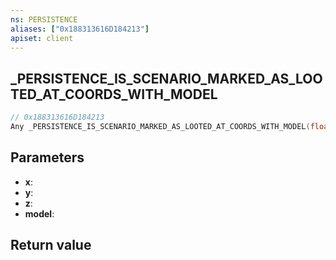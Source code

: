 ```yaml
---
ns: PERSISTENCE
aliases: ["0x188313616D184213"]
apiset: client
---
```

## _PERSISTENCE_IS_SCENARIO_MARKED_AS_LOOTED_AT_COORDS_WITH_MODEL

```c
// 0x188313616D184213
Any _PERSISTENCE_IS_SCENARIO_MARKED_AS_LOOTED_AT_COORDS_WITH_MODEL(float x, float y, float z, Hash model);
```


## Parameters
* **x**:
* **y**:
* **z**:
* **model**:

## Return value